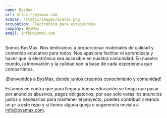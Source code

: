 ```yaml
---
name: BysMax
url: https://bysmax.com
avatar: /static/images/avatar.png
occupation: Electrónica para estuidantes
company: BysMax
email: info@bysmax.com
---
```


Somos BysMax. Nos dedicamos a proporcionar materiales de calidad y contenido educativo para todos. Nos apasiona facilitar el aprendizaje y hacer que la electrónica sea accesible en nuestra comunidad. En nuestro mundo, la innovación y la calidad son la base de cada experiencia que compartimos.

¡Bienvenidos a BysMax, donde juntos creamos conocimiento y comunidad!

Estamos en contra que para llegar a buena educación se tenga que pasar por anuncios abusivos, pagos obligatorios, por eso solo verás los anuncios justos y necesarios para mantener el proyecto, puedes contribuir creando un pr a este repo y si tienes alguna queja o sugerencia enviala a info@bysmax.com.
